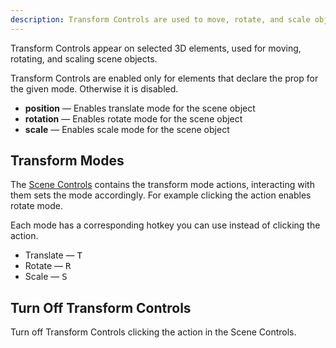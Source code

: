 ```yaml
---
description: Transform Controls are used to move, rotate, and scale objects in the Scene.
---
```



Transform Controls appear on selected 3D elements, used for moving, rotating, and scaling scene objects.

Transform Controls are enabled only for elements that declare the prop for the given mode. Otherwise it is disabled.

- **position** — Enables translate mode for the scene object
- **rotation** — Enables rotate mode for the scene object
- **scale** — Enables scale mode for the scene object

## Transform Modes

The [Scene Controls](/docs) contains the transform mode actions, interacting with them sets the mode accordingly. For example clicking the <ActionLink icon={AngleIcon} href="/docs/building-your-scene/learn-the-ui/scene#rotate" name="Rotate" /> action enables rotate mode.

Each mode has a corresponding hotkey you can use instead of clicking the action.

- Translate — <Kbd>T</Kbd>
- Rotate — <Kbd>R</Kbd>
- Scale — <Kbd>S</Kbd>

## Turn Off Transform Controls

Turn off Transform Controls clicking the <ActionLink icon={CursorArrowIcon} href="/docs/building-your-scene/learn-the-ui/scene#select" name="Select" /> action in the Scene Controls.

